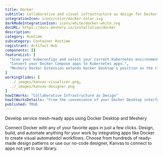 ```yaml
---
title: Docker
subtitle: Collaborative and visual infrastructure as design for Docker
integrationIcon: icons/color/docker-color.svg
darkModeIntegrationIcon: icons/white/docker-white.svg
docURL: https://docs.meshery.io/installation/docker 
description: 
category: Runtime
subcategory: Container Runtime
registrant: Artifact Hub
components: []
featureList: [
  "Scan your kubeconfigs and select your current Kubernetes environment. Switch from one environment to another one.",
  "Convert your Docker Compose apps to Kubernetes apps.",
  "Meshery Docker Extension extends Docker Desktop’s position as the cloud native developer’s go-to Kubernetes environment with easy access to the next layer of cloud native infrastructure: service meshes."
]
workingSlides: [
  ../_images/kanvas-visualizer.png,
  ../_images/kanvas-designer.png
]
howItWorks: "Collaborative Infrastructure as Design"
howItWorksDetails: "From the convenience of your Docker Desktop interface, connect Meshery with your Kubernetes cluster. Watch as MeshSync discovers all of your Kuberentes clusters. Visually design your Docker-based infrastructure. Choose from hundreds of ready-made design patterns using Meshery Catalog. Use our no-code designer, Kanvas, to collaboratively design and operate your infra."
published: TRUE
---
```

<p>
Develop service mesh-ready apps using Docker Desktop and Meshery
</p>
<p>
    Connect Docker with any of your favorite apps in just a few
    clicks. Design, build, and automate anything for your work by
    integrating apps like Docker to create visual automatedcl
    workflows. Choose from hundreds of ready-made design patterns or use
    our no-code designer, Kanvas to connect to apps not yet in our
    library.
</p>
